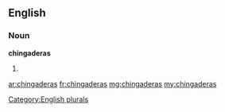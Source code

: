 ==English==

===Noun===
'''chingaderas'''

# {{plural of|chingadera}}

[[Category:English plurals]]

[[ar:chingaderas]]
[[fr:chingaderas]]
[[mg:chingaderas]]
[[my:chingaderas]]